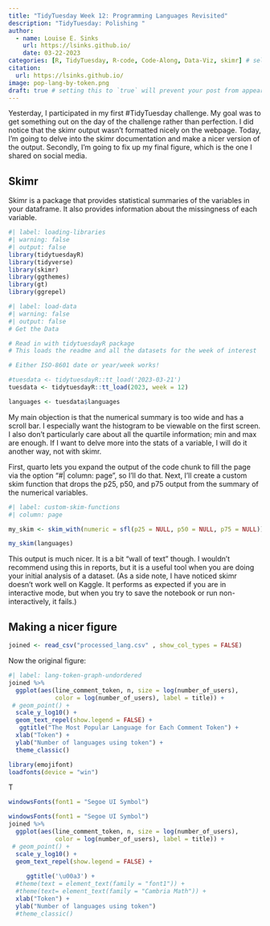 ```yaml
---
title: "TidyTuesday Week 12: Programming Languages Revisited"
description: "TidyTuesday: Polishing "
author:
  - name: Louise E. Sinks
    url: https://lsinks.github.io/
    date: 03-22-2023
categories: [R, TidyTuesday, R-code, Code-Along, Data-Viz, skimr] # self-defined categories
citation:
  url: https://lsinks.github.io/ 
image: pop-lang-by-token.png
draft: true # setting this to `true` will prevent your post from appearing on your listing page until you're ready!
---
```


Yesterday, I participated in my first #TidyTuesday challenge. My goal was to get something out on the day of the challenge rather than perfection. I did notice that the skimr output wasn't formatted nicely on the webpage. Today, I'm going to delve into the skimr documentation and make a nicer version of the output. Secondly, I'm going to fix up my final figure, which is the one I shared on social media.

## Skimr

Skimr is a package that provides statistical summaries of the variables in your dataframe. It also provides information about the missingness of each variable.

```r
#| label: loading-libraries
#| warning: false
#| output: false
library(tidytuesdayR)
library(tidyverse)
library(skimr)
library(ggthemes)
library(gt)
library(ggrepel)
```

```r
#| label: load-data
#| warning: false
#| output: false
# Get the Data

# Read in with tidytuesdayR package 
# This loads the readme and all the datasets for the week of interest

# Either ISO-8601 date or year/week works!

#tuesdata <- tidytuesdayR::tt_load('2023-03-21')
tuesdata <- tidytuesdayR::tt_load(2023, week = 12)

languages <- tuesdata$languages
```

My main objection is that the numerical summary is too wide and has a scroll bar. I especially want the histogram to be viewable on the first screen. I also don't particularly care about all the quartile information; min and max are enough. If I want to delve more into the stats of a variable, I will do it another way, not with skimr.

First, quarto lets you expand the output of the code chunk to fill the page via the option "#\| column: page", so I'll do that. Next, I'll create a custom skim function that drops the p25, p50, and p75 output from the summary of the numerical variables.

```r
#| label: custom-skim-functions
#| column: page

my_skim <- skim_with(numeric = sfl(p25 = NULL, p50 = NULL, p75 = NULL)) 

my_skim(languages)
```

This output is much nicer. It is a bit "wall of text" though. I wouldn't recommend using this in reports, but it is a useful tool when you are doing your initial analysis of a dataset. (As a side note, I have noticed skimr doesn't work well on Kaggle. It performs as expected if you are in interactive mode, but when you try to save the notebook or run non-interactively, it fails.)

## Making a nicer figure

```r
joined <- read_csv("processed_lang.csv" , show_col_types = FALSE)
```

Now the original figure:

```r
#| label: lang-token-graph-undordered
joined %>%
  ggplot(aes(line_comment_token, n, size = log(number_of_users), 
             color = log(number_of_users), label = title)) +
 # geom_point() +
  scale_y_log10() +
  geom_text_repel(show.legend = FALSE) +
   ggtitle("The Most Popular Language for Each Comment Token") +
  xlab("Token") +
  ylab("Number of languages using token") +
  theme_classic()
```

```r
library(emojifont)
loadfonts(device = "win")
```

T

```r
windowsFonts(font1 = "Segoe UI Symbol")
```

```r
windowsFonts(font1 = "Segoe UI Symbol")
joined %>%
  ggplot(aes(line_comment_token, n, size = log(number_of_users), 
             color = log(number_of_users), label = title)) +
 # geom_point() +
  scale_y_log10() +
  geom_text_repel(show.legend = FALSE) +
  
     ggtitle('\u00a3') +
  #theme(text = element_text(family = "font1")) +
  #theme(text= element_text(family = "Cambria Math")) +
  xlab("Token") +
  ylab("Number of languages using token") 
  #theme_classic()
```
